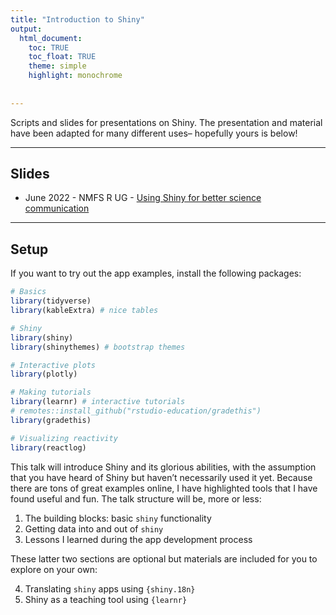 ```yaml
---
title: "Introduction to Shiny"
output: 
  html_document:
    toc: TRUE
    toc_float: TRUE
    theme: simple
    highlight: monochrome
    
  
---
```


Scripts and slides for presentations on Shiny. The presentation and material have been adapted for many different uses-- hopefully yours is below!

--- 

## Slides

* June 2022 - NMFS R UG - [Using Shiny for better science communication](presentations/shiny-slides-nmfsrug.html)

---
## Setup

If you want to try out the app examples, install the following packages:

```r
# Basics
library(tidyverse)
library(kableExtra) # nice tables

# Shiny
library(shiny)
library(shinythemes) # bootstrap themes

# Interactive plots
library(plotly) 

# Making tutorials
library(learnr) # interactive tutorials
# remotes::install_github("rstudio-education/gradethis")
library(gradethis)

# Visualizing reactivity
library(reactlog)
```

This talk will introduce Shiny and its glorious abilities, with the assumption that you have heard of Shiny but haven't necessarily used it yet. Because there are tons of great examples online, I have highlighted tools that I have found useful and fun. The talk structure will be, more or less:

1. The building blocks: basic `shiny` functionality
2. Getting data into and out of `shiny`
3. Lessons I learned during the app development process

These latter two sections are optional but materials are included for you to explore on your own:

4. Translating `shiny` apps using `{shiny.18n}`
5. Shiny as a teaching tool using `{learnr}` 